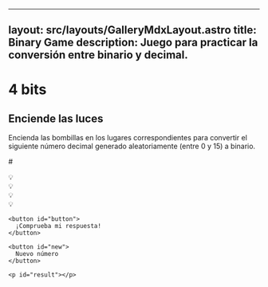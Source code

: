
---
layout: src/layouts/GalleryMdxLayout.astro
title: Binary Game
description: Juego para practicar la conversión entre binario y decimal.
---

<link rel="stylesheet" href="/_4bits.css" />

<div class="bits-container">
 <div id="wrapper">
    <h1>
     4 bits
    </h1>
    <h2>
     Enciende las luces
    </h2>
    <p>
      Encienda las bombillas en los lugares correspondientes para convertir el siguiente número decimal generado aleatoriamente (entre 0 y 15) a binario.
    </p>
    <p id="number">
      #
    </p>
    <div class="row">
      <div id="lightbulb8" class="item lightbulb">
        <span class="emoji">💡</span><br/>
        <span class="place"></span>
      </div>
      <div id="lightbulb4" class="item lightbulb">
        <span class="emoji">💡</span><br/>
        <span class="place"></span>
      </div>
      <div id="lightbulb2" class="item lightbulb">
        <span class="emoji">💡</span><br/>
        <span class="place"></span>
      </div>
      <div id="lightbulb1" class="item lightbulb">
        <span class="emoji">💡</span><br/>
        <span class="place"></span>
      </div>
    </div>
  
    <button id="button">
      ¡Comprueba mi respuesta!
    </button>
    
    <button id="new">
      Nuevo número
    </button>

    <p id="result"></p>
    
  </div>
</div>

<script src="/src/scripts/4bits.js" defer></script>
